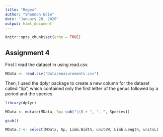 ```yaml
---
title: "Regex"
author: "Shannon Edie"
date: "January 28, 2020"
output: html_document
---
```


```r
knitr::opts_chunk$set(echo = TRUE)
```

## Assignment 4

First I read the dataset in using read.csv.

```r

MData <- read.csv("Data/measurements.csv")

```

Then, I used the dplyr package to create a new column for the dataset called "Sp", which contained only the first letter of the genus followed by a period and the species.

```r

library(dplyr)

MData <- mutate(MData, Sp= sub("\\B.+ ", ". ", Species))

gsub()

MData.2 <- select(MData, Sp, Limb.Width, unitsW, Limb.Length, unitsL)

```

